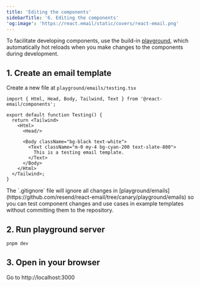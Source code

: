 ```yaml
---
title: 'Editing the components'
sidebarTitle: '6. Editing the components'
'og:image': 'https://react.email/static/covers/react-email.png'
---
```


To facilitate developing components, use the build-in [playground](https://github.com/resend/react-email/tree/canary/playground), which automatically hot reloads when you make changes to the components during development.

## 1. Create an email template

Create a new file at `playground/emails/testing.tsx`

```tsx playground/emails/testing.tsx
import { Html, Head, Body, Tailwind, Text } from '@react-email/components';

export default function Testing() {
  return <Tailwind>
    <Html>
      <Head/>

      <Body className="bg-black text-white">
        <Text className="m-0 my-4 bg-cyan-200 text-slate-800">
          This is a testing email template.
        </Text>
      </Body>
    </Html>
  </Tailwind>;
}
```

<Tip>
The `.gitignore` file will ignore all changes in [playground/emails](https://github.com/resend/react-email/tree/canary/playground/emails) so you can test component changes and use cases in example templates without committing them to the repository.
</Tip>

## 2. Run playground server

```sh
pnpm dev
```

## 3. Open in your browser

Go to http://localhost:3000

